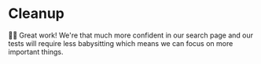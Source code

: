 # Cleanup

👨‍💼 Great work! We're that much more confident in our search page and our tests
will require less babysitting which means we can focus on more important things.
